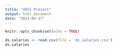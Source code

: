 ```yaml
---
title: "4051 Project"
output: html_document
date: "2023-04-17"
---
```


```r
knitr::opts_chunk$set(echo = TRUE)
```


```r
ds.salaries <- read.csv(file = 'ds_salaries.csv')
ds.salaries
```


